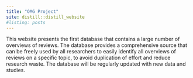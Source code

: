 ```yaml
---
title: "OMG Project"
site: distill::distill_website
#listing: posts
---
```


This website presents the first database that contains a large number of overviews of reviews. The database provides a
comprehensive source that can be freely used by all researchers to easily identify all overviews of reviews on a specific topic, to avoid duplication of effort and reduce research waste. 
The database will be regularly updated with new data and studies.
